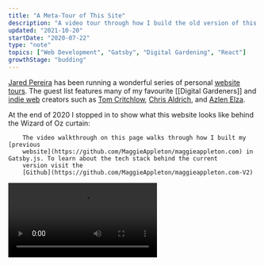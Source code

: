 ```yaml
---
title: "A Meta-Tour of This Site"
description: "A video tour through how I build the old version of this site"
updated: "2021-10-20"
startDate: "2020-07-22"
type: "note"
topics: ["Web Development", "Gatsby", "Digital Gardening", "React"]
growthStage: "budding"
---
```


[Jared Pereira](https://awarm.space/) has been running a wonderful series of personal [website tours](https://www.youtube.com/playlist?list=PLEXbN99LY3OCarUeXcxWeZzOelXQvVdAA). The guest list features many of my favourite [[Digital Gardeners]] and [indie web](https://indieweb.org/) creators such as [Tom Critchlow](https://tomcritchlow.com/), [Chris Aldrich](https://boffosocko.com/), and [Azlen Elza](https://azlen.me/).

At the end of 2020 I stopped in to show what this website looks like behind the Wizard of Oz curtain:

<Alert >

		The video walkthrough on this page walks through how I built my [previous
		website](https://github.com/MaggieAppleton/maggieappleton.com) in Gatsby.js. To learn about the tech stack behind the current
		version visit the
		[Github](https://github.com/MaggieAppleton/maggieappleton.com-V2)

</Alert >

<Video src = "https://www.youtube.com/embed/bUGoPcQleto" />

<Spacer size = "small" />

### Tech Stack and Features

- Built with [Gatsby](https://www.gatsbyjs.org/), which uses [React](https://reactjs.org/) for rendering and [GraphQL](https://graphql.org/) for data fetching
- All posts (notes, essays, books) written with [MDX](https://mdxjs.com/) - allows me to write React components inside markdown files for extra JavaScript power ✨
- I use the CSS-in-JS library [emotion](https://emotion.sh/docs/introduction) for styling components
- Responsive footnotes implemented with [Tufte CSS](https://edwardtufte.github.io/tufte-css/) (no JavaScript required!)
- [[Bi-Directional Links]] with <a href="https://github.com/aengusmcmillin/gatsby-theme-brain">gatsby-theme-brain</a>, and page previews adapted from <a href="https://github.com/aravindballa/gatsby-theme-andy">gatsby-theme-andy</a>
- [Tippy.js](https://atomiks.github.io/tippyjs/) for tooltip popovers
- Images hosted on [Cloudinary](https://cloudinary.com/) to avoid the long build times when using [gatsby-image](https://www.gatsbyjs.org/packages/gatsby-image/)
- Deploys to [Netlify](https://www.netlify.com/) directly from Github. Currently takes 4 minutes for the site to build and deploy. I have no idea if that's good or not, but I'll take it 🤷🏻‍♀️

<Spacer size = "small" />

<SimpleCard >

		If you want to see all the source code yourself, feel free to wander around in the [Github repo](https://github.com/MaggieAppleton/maggieappleton.com).

</SimpleCard >
